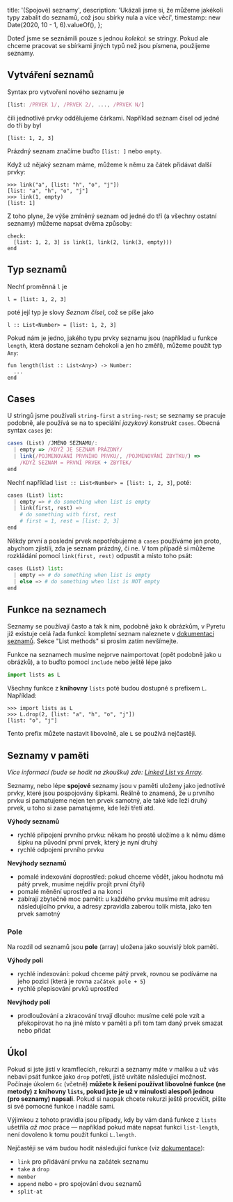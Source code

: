   title: '(Spojové) seznamy',
  description:
    'Ukázali jsme si, že můžeme jakékoli typy zabalit do seznamů, což jsou sbírky nula a více věcí',
  timestamp: new Date(2020, 10 - 1, 6).valueOf(),
};

Doteď jsme se seznámili pouze s jednou _kolekcí_: se stringy. Pokud ale chceme pracovat se sbírkami jiných typů než jsou písmena, použijeme seznamy.

## Vytváření seznamů

Syntax pro vytvoření nového seznamu je

```js
[list: /PRVEK 1/, /PRVEK 2/, ..., /PRVEK N/]
```

čili jednotlivé prvky oddělujeme čárkami. Například seznam čísel od jedné do tří by byl

```
[list: 1, 2, 3]
```

Prázdný seznam značíme buďto `[list: ]` nebo `empty`.

Když už nějaký seznam máme, můžeme k němu za čátek přidávat další prvky:

```
>>> link("a", [list: "h", "o", "j"])
[list: "a", "h", "o", "j"]
>>> link(1, empty)
[list: 1]
```

Z toho plyne, že výše zmíněný seznam od jedné do tří (a všechny ostatní seznamy) můžeme napsat dvěma způsoby:

```
check:
  [list: 1, 2, 3] is link(1, link(2, link(3, empty)))
end
```

## Typ seznamů

Nechť proměnná `l` je

```
l = [list: 1, 2, 3]
```

poté její typ je slovy _Seznam čísel_, což se píše jako

```
l :: List<Number> = [list: 1, 2, 3]
```

Pokud nám je jedno, jakého typu prvky seznamu jsou (například u funkce `length`, která dostane seznam čehokoli a jen ho změří), můžeme použít typ `Any`:

```
fun length(list :: List<Any>) -> Number:
  ...
end
```

## Cases

U stringů jsme používali `string-first` a `string-rest`; se seznamy se pracuje podobně, ale používá se na to speciální _jazykový konstrukt_ `cases`. Obecná syntax `cases` je:

```js
cases (List) /JMÉNO SEZNAMU/:
  | empty => /KDYŽ JE SEZNAM PRÁZDNÝ/
  | link(/POJMENOVÁNÍ PRVNÍHO PRVKU/, /POJMENOVÁNÍ ZBYTKU/) =>
    /KDYŽ SEZNAM = PRVNÍ PRVEK + ZBYTEK/
end
```

Nechť například `list :: List<Number> = [list: 1, 2, 3]`, poté:

```python
cases (List) list:
  | empty => # do something when list is empty
  | link(first, rest) =>
    # do something with first, rest
    # first = 1, rest = [list: 2, 3]
end
```

Někdy první a poslední prvek nepotřebujeme a `cases` používáme jen proto, abychom zjistili, zda je seznam prázdný, či ne. V tom případě si můžeme rozkládání pomocí `link(first, rest)` odpustit a místo toho psát:

```python
cases (List) list:
  | empty => # do something when list is empty
  | else => # do something when list is NOT empty
end
```

## Funkce na seznamech

Seznamy se používají často a tak k nim, podobně jako k obrázkům, v Pyretu již existuje celá řada funkcí: kompletní seznam naleznete v [dokumentaci seznamů](https://www.pyret.org/docs/latest/lists.html#%28part._.List_.Functions%29). Sekce "List methods" si prosím zatím nevšímejte.

Funkce na seznamech musíme nejprve naimportovat (opět podobně jako u obrázků), a to buďto pomocí `include` nebo ještě lépe jako

```js
import lists as L
```

Všechny funkce z **knihovny** `lists` poté budou dostupné s prefixem `L`. Například:

```
>>> import lists as L
>>> L.drop(2, [list: "a", "h", "o", "j"])
[list: "o", "j"]
```

Tento prefix můžete nastavit libovolně, ale `L` se používá nejčastěji.

## Seznamy v paměti

_Více informací (bude se hodit na zkoušku) zde: [Linked List vs Array](https://www.studytonight.com/data-structures/linked-list-vs-array)._

Seznamy, nebo lépe **spojové** seznamy jsou v paměti uloženy jako jednotlivé prvky, které jsou pospojovány šipkami. Reálně to znamená, že u prvního prvku si pamatujeme nejen ten prvek samotný, ale také kde leží druhý prvek, u toho si zase pamatujeme, kde leží třetí atd.

**Výhody seznamů**

- rychlé připojení prvního prvku: někam ho prostě uložíme a k němu dáme šipku na původní první prvek, který je nyní druhý
- rychlé odpojení prvního prvku

**Nevýhody seznamů**

- pomalé indexování doprostřed: pokud chceme vědět, jakou hodnotu má pátý prvek, musíme nejdřív projít první čtyři)
- pomalé měnění uprostřed a na konci
- zabírají zbytečně moc paměti: u každého prvku musíme mít adresu následujícího prvku, a adresy zpravidla zaberou tolik místa, jako ten prvek samotný

### Pole

Na rozdíl od seznamů jsou **pole** (array) uložena jako souvislý blok paměti.

**Výhody polí**

- rychlé indexování: pokud chceme pátý prvek, rovnou se podíváme na jeho pozici (která je rovna `začátek pole + 5`)
- rychlé přepisování prvků uprostřed

**Nevýhody polí**

- prodloužování a zkracování trvají dlouho: musíme celé pole vzít a překopírovat ho na jiné místo v paměti a při tom tam daný prvek smazat nebo přidat

## Úkol

Pokud si jste jistí v kramflecích, rekurzi a seznamy máte v malíku a už vás nebaví psát funkce jako `drop` potřetí, jistě uvítáte následující možnost. Počínaje úkolem `6c` (včetně) **můžete k řešení používat libovolné funkce **(ne metody)** z knihovny `lists`, pokud jste je už v minulosti alespoň jednou **(pro seznamy)** napsali**. Pokud si naopak chcete rekurzi ještě procvičit, pište si své pomocné funkce i nadále sami.

Výjimkou z tohoto pravidla jsou případy, kdy by vám daná funkce z `lists` ušetřila _až moc_ práce — například pokud máte napsat funkci `list-length`, není dovoleno k tomu použít funkci `L.length`.

Nejčastěji se vám budou hodit následující funkce (viz [dokumentace](https://www.pyret.org/docs/latest/lists.html#%28part._.List_.Functions%29)):

- `link` pro přidávání prvku na začátek seznamu
- `take` a `drop`
- `member`
- `append` nebo `+` pro spojování dvou seznamů
- `split-at`
